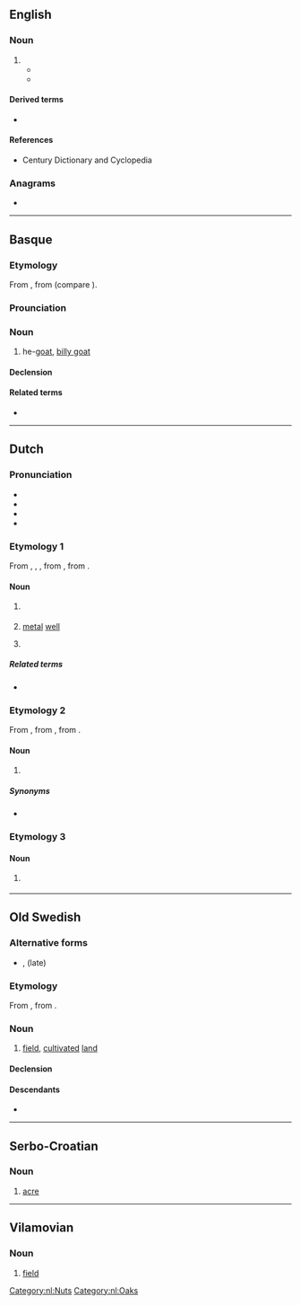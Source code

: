 {{also|Aker|åker}}
==English==

===Noun===
{{en-noun}}

# {{obsolete spelling of|en|acre}}
#* {{quote-book
|en
|year=1858
|year_published='''2006'''
|edition=Digitized
|editor=
|author=Jonathan Brown Bright
|title=The Brights of Suffolk
|chapter=
|url=http://books.google.com/books?id=qi0AAAAAQAAJ&pg=PA127&dq=%22aker%22&hl=en&sa=X&ei=N27LT_KqF-bU2AXco53ZCw&redir_esc=y#v=onepage&q=%22aker%22&f=false
|genre=
|publisher=
|isbn=
|page=127
|passage=… crope of an '''aker''' might have been worth=3 p '''aker''' ...
}}
#* {{quote-book
|en
|year=1859
|year_published='''2009'''
|edition=Digitized
|editor=
|author=New England Historic Genealogical Society
|title=The New England Historical & Genealogical Register
|chapter=
|url=http://books.google.com/books?id=G7k-AAAAYAAJ&pg=PA295&dq=%22aker%22&hl=en&sa=X&ei=N27LT_KqF-bU2AXco53ZCw&redir_esc=y#v=onepage&q=%22aker%22&f=false
|genre=
|publisher=S.G. Drake
|isbn=
|page=295
|passage=That all rates that shall arise upon the Towne shall be layed upon Lands accordinge to every ones p'portion '''aker''' for '''aker''' of howse lotts and '''aker''' for '''aker''' of meddowe both alike on this side and both alike on the other side …
}}

====Derived terms====
* {{l|en|aker-staf}}

====References====
* Century Dictionary and Cyclopedia

===Anagrams===
* {{anagrams|en|a=aekr|KERA|Kear|Rake|rake|reak}}

----

==Basque==

===Etymology===
From {{inh|eu|euq-pro|*aceŕ}}, from {{m|euq-pro|*ace-||male animal}} (compare {{m|eu|aketz||boar}}).

===Prounciation===
{{IPA|eu|/a.ker/}}

===Noun===
{{eu-noun}}

# he-[[goat]], [[billy goat]]

====Declension====
{{eu-decl-anim noun|rr=1}}

====Related terms====
* {{l|eu|akelarre}}

{{topics|eu|Goats|Male animals}}

----

==Dutch==

===Pronunciation===
* {{IPA|nl|/ˈaː.kər/}}
* {{audio|nl|Nl-aker.ogg|Audio}}
* {{hyphenation|nl|a|ker}}
* {{rhyme|nl|aːkər}}

===Etymology 1===
From {{inh|nl|dum|aker}}, {{m|dum|eker}}, {{m|dum|haker}}, from {{inh|nl|odt|*aker}}, from {{der|nl|la|aquarium}}.

====Noun====
{{nl-noun|m|akers|akertje}}

# {{lb|nl|Southern Dutch}} {{l|en|bucket}}
#: {{syn|nl|emmer}}
# {{lb|nl|historical}} [[metal]] [[well]] {{l|en|bucket}}
#: {{syn|nl|putemmer}}
# {{lb|nl|dated|Eastern Netherlands}} {{l|en|kettle}}

=====Related terms=====
* {{l|nl|aquarium}}

===Etymology 2===
From {{inh|nl|dum|aker}}, from {{inh|nl|odt|*akaran}}, from {{inh|nl|gem-pro|*akraną}}.

====Noun====
{{nl-noun|m|akers|akertje}}

# {{lb|nl|archaic}} {{l|en|acorn}}

=====Synonyms=====
* {{l|nl|eikel}}

===Etymology 3===

====Noun====
{{nl-noun|m|-s|akertje}}

# {{lb|nl|obsolete}} {{l|en|acre}}

[[Category:nl:Nuts]]
[[Category:nl:Oaks]]

----

==Old Swedish==

===Alternative forms===
* {{l|gmq-osw|akker}}, {{l|gmq-osw|aker|āker}} (late)

===Etymology===
From {{inh|gmq-osw|non|akr}}, from {{inh|gmq-osw|gem-pro|*akraz}}.

===Noun===
{{head|gmq-osw|noun|g=m}}

# [[field]], [[cultivate]]d [[land]]

====Declension====
{{gmq-osw-decl-noun-a-m|akr|nom_sg=aker|nom_sg_d=akrin|acc_sg=aker|acc_sg_d=akrin|gen_sg=akers}}

====Descendants====
* {{desc|sv|åker}}

----

==Serbo-Croatian==

===Noun===
{{sh-noun|g=m}}

# [[acre]]

----

==Vilamovian==

===Noun===
{{wym-noun|m}}

# [[field]] {{gloss|wide, open space used to grow crops}}